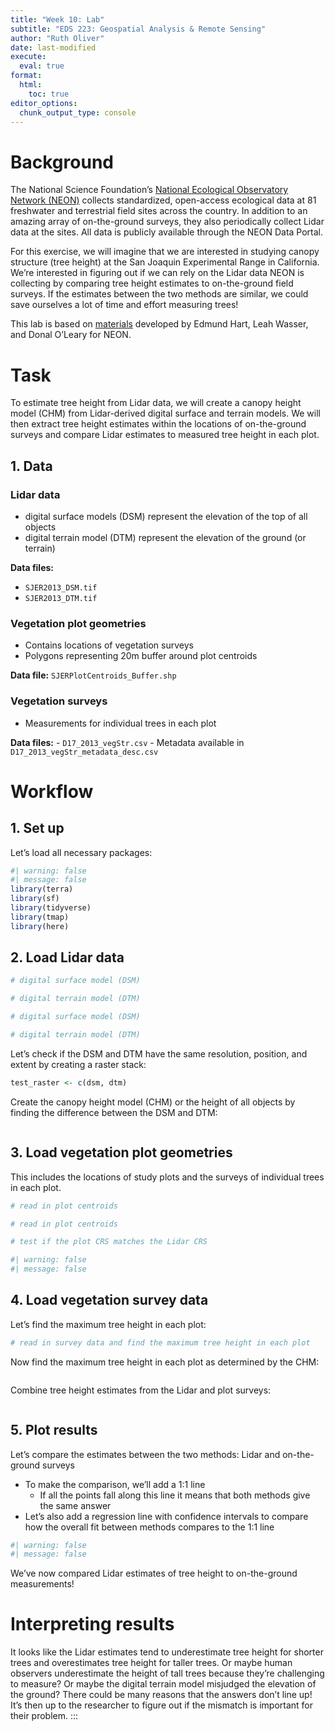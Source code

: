 ```yaml
---
title: "Week 10: Lab"
subtitle: "EDS 223: Geospatial Analysis & Remote Sensing"
author: "Ruth Oliver"
date: last-modified
execute: 
  eval: true
format:
  html:
    toc: true
editor_options: 
  chunk_output_type: console
---
```




# Background
The National Science Foundation's [National Ecological Observatory Network (NEON)](https://www.neonscience.org/about) collects standardized, open-access ecological data at 81 freshwater and terrestrial field sites across the country. In addition to an amazing array of on-the-ground surveys, they also periodically collect Lidar data at the sites. All data is publicly available through the NEON Data Portal.

For this exercise, we will imagine that we are interested in studying canopy structure (tree height) at the San Joaquin Experimental Range in California. We're interested in figuring out if we can rely on the Lidar data NEON is collecting by comparing tree height estimates to on-the-ground field surveys. If the estimates between the two methods are similar, we could save ourselves a lot of time and effort measuring trees!

This lab is based on [materials](https://www.neonscience.org/resources/learning-hub/tutorials/introduction-light-detection-and-ranging-lidar-explore-point) developed by Edmund Hart, Leah Wasser, and Donal O'Leary for NEON.

# Task
To estimate tree height from Lidar data, we will create a canopy height model (CHM) from Lidar-derived digital surface and terrain models. We will then extract tree height estimates within the locations of on-the-ground surveys and compare Lidar estimates to measured tree height in each plot. 


## 1. Data

### Lidar data

- digital surface models (DSM) represent the elevation of the top of all objects
- digital terrain model (DTM) represent the elevation of the ground (or terrain)

**Data files:**

- `SJER2013_DSM.tif`
- `SJER2013_DTM.tif`

### Vegetation plot geometries

- Contains locations of vegetation surveys
- Polygons representing 20m buffer around plot centroids

**Data file:** `SJERPlotCentroids_Buffer.shp`

### Vegetation surveys

- Measurements for individual trees in each plot

**Data files:**
- `D17_2013_vegStr.csv`
- Metadata available in `D17_2013_vegStr_metadata_desc.csv`


# Workflow

## 1. Set up

Let's load all necessary packages:

```r
#| warning: false
#| message: false
library(terra)
library(sf)
library(tidyverse)
library(tmap)
library(here)
```

## 2. Load Lidar data

```r
# digital surface model (DSM)

# digital terrain model (DTM)
```

```r
# digital surface model (DSM)

# digital terrain model (DTM)
```

Let's check if the DSM and DTM have the same resolution, position, and extent by creating a raster stack:

```r
test_raster <- c(dsm, dtm)
```

Create the canopy height model (CHM) or the height of all objects by finding the difference between the DSM and DTM:

```r
```

## 3. Load vegetation plot geometries

This includes the locations of study plots and the surveys of individual trees in each plot.

```r
# read in plot centroids
```


```r
# read in plot centroids
```

```r
# test if the plot CRS matches the Lidar CRS

```


```r
#| warning: false
#| message: false

```

## 4. Load vegetation survey data

Let's find the maximum tree height in each plot:

```r
# read in survey data and find the maximum tree height in each plot

```

Now find the maximum tree height in each plot as determined by the CHM:

```r

```

Combine tree height estimates from the Lidar and plot surveys:

```r

```

## 5. Plot results

Let's compare the estimates between the two methods: Lidar and on-the-ground surveys

- To make the comparison, we'll add a 1:1 line
  - If all the points fall along this line it means that both methods give the same answer
- Let's also add a regression line with confidence intervals to compare how the overall fit between methods compares to the 1:1 line

```r
#| warning: false
#| message: false


```

We've now compared Lidar estimates of tree height to on-the-ground measurements! 

# Interpreting results
It looks like the Lidar estimates tend to underestimate tree height for shorter trees and overestimates tree height for taller trees. Or maybe human observers underestimate the height of tall trees because they're challenging to measure? Or maybe the digital terrain model misjudged the elevation of the ground? There could be many reasons that the answers don't line up! It's then up to the researcher to figure out if the mismatch is important for their problem.
:::